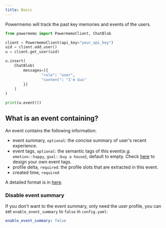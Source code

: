 ```yaml
---
title: Basic
---
```


Powermemo will track the past key memories and events of the users.
```python
from powermemo import PowermemoClient, ChatBlob

client = PowermemoClient(api_key="your_api_key")
uid = client.add_user()
u = client.get_user(uid)

u.insert(
    ChatBlob(
        messages=[{
                "role": "user",
                "content": "I'm Gus"
        }]
    )
)

print(u.event())
```

## What is an event containing?
An event contains the following information:
- event summary, `optional`: the concise summary of user's recent experience.
- event tags, `optional`: the semantic tags of this event(*e.g.* `emotion::happy`, `goal::buy a house`), default to empty. 
Check [here](./event_tag) to design your own event tags.
- profile delta, `required`: the profile slots that are extracted in this event.
- created time, `required`

A detailed format is in [here](/api-reference/events/get_events).

### Disable event summary
If you don't want to the event summary, only need the user profile, you can set `enable_event_summary` to `false` in `config.yaml`:
```yaml
enable_event_summary: false
```

